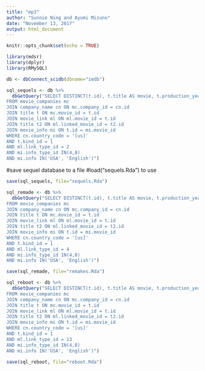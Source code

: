 ```yaml
---
title: "mp3"
author: "Sunnie Ning and Ayumi Mizuno"
date: "November 13, 2017"
output: html_document
---
```


```r
knitr::opts_chunk$set(echo = TRUE)

library(mdsr)
library(dplyr)
library(RMySQL)

db <- dbConnect_scidb(dbname="imdb")
```


```r
sql_sequels <- db %>%
  dbGetQuery("SELECT DISTINCT(t.id), t.title AS movie, t.production_year, t2.id, t2.title AS sequel_movie, t2.production_year
FROM movie_companies mc
JOIN company_name cn ON mc.company_id = cn.id
JOIN title t ON mc.movie_id = t.id
JOIN movie_link ml ON ml.movie_id = t.id
JOIN title t2 ON ml.linked_movie_id = t2.id
JOIN movie_info mi ON t.id = mi.movie_id
WHERE cn.country_code = '[us]' 
AND t.kind_id = 1 
AND ml.link_type_id = 2 
AND mi.info_type_id IN(4,8)
AND mi.info IN('USA', 'English')")
```
#save sequel database to a file
#load("sequels.Rda") to use
```r
save(sql_sequels, file="sequels.Rda")
```

```r
sql_remade <- db %>%
  dbGetQuery("SELECT DISTINCT(t.id), t.title AS movie, t.production_year, t2.id, t2.title AS remake_movie, t2.production_year
FROM movie_companies mc
JOIN company_name cn ON mc.company_id = cn.id
JOIN title t ON mc.movie_id = t.id
JOIN movie_link ml ON ml.movie_id = t.id
JOIN title t2 ON ml.linked_movie_id = t2.id
JOIN movie_info mi ON t.id = mi.movie_id
WHERE cn.country_code = '[us]' 
AND t.kind_id = 1 
AND ml.link_type_id = 4 
AND mi.info_type_id IN(4,8)
AND mi.info IN('USA', 'English')")

```
```r
save(sql_remade, file="remakes.Rda")
```
```r
sql_reboot <- db %>%
  dbGetQuery("SELECT DISTINCT(t.id), t.title AS movie, t.production_year, t2.id, t2.title AS reboot_movie, t2.production_year
FROM movie_companies mc
JOIN company_name cn ON mc.company_id = cn.id
JOIN title t ON mc.movie_id = t.id
JOIN movie_link ml ON ml.movie_id = t.id
JOIN title t2 ON ml.linked_movie_id = t2.id
JOIN movie_info mi ON t.id = mi.movie_id
WHERE cn.country_code = '[us]' 
AND t.kind_id = 1 
AND ml.link_type_id = 13 
AND mi.info_type_id IN(4,8)
AND mi.info IN('USA', 'English')")

```
```r
save(sql_reboot, file="reboot.Rda")
```
